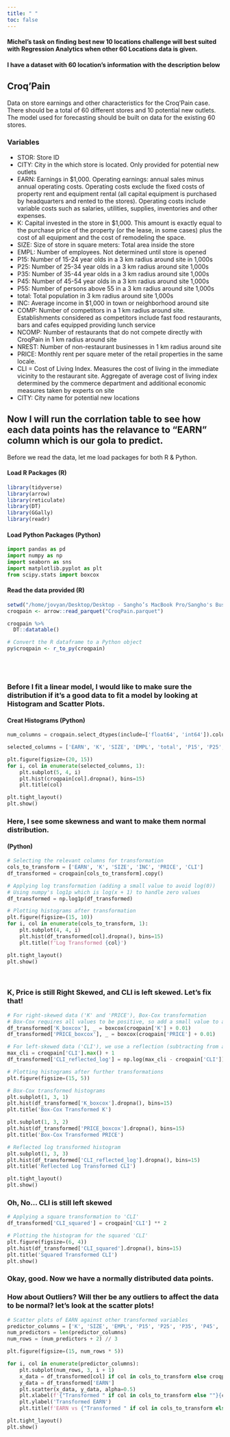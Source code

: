 ```yaml
---
title: " "
toc: false
---
```


#### Michel's task on finding best new 10 locations challenge will best suited with Regression Analytics when other 60 Locations data is given.

#### I have a dataset with 60 location's information with the description below

## Croq'Pain

Data on store earnings and other characteristics for the Croq'Pain case. There should be a total of 60 different stores and 10 potential new outlets. The model used for forecasting should be built on data for the existing 60 stores.

### Variables

-   STOR: Store ID
-   CITY: City in the which store is located. Only provided for potential new outlets
-   EARN: Earnings in \$1,000. Operating earnings: annual sales minus annual operating costs. Operating costs exclude the fixed costs of property rent and equipment rental (all capital equipment is purchased by headquarters and rented to the stores). Operating costs include variable costs such as salaries, utilities, supplies, inventories and other expenses.
-   K: Capital invested in the store in \$1,000. This amount is exactly equal to the purchase price of the property (or the lease, in some cases) plus the cost of all equipment and the cost of remodeling the space.
-   SIZE: Size of store in square meters: Total area inside the store
-   EMPL: Number of employees. Not determined until store is opened
-   P15: Number of 15-24 year olds in a 3 km radius around site in 1,000s
-   P25: Number of 25-34 year olds in a 3 km radius around site 1,000s
-   P35: Number of 35-44 year olds in a 3 km radius around site 1,000s
-   P45: Number of 45-54 year olds in a 3 km radius around site 1,000s
-   P55: Number of persons above 55 in a 3 km radius around site 1,000s
-   total: Total population in 3 km radius around site 1,000s
-   INC: Average income in \$1,000 in town or neighborhood around site
-   COMP: Number of competitors in a 1 km radius around site. Establishments considered as competitors include fast food restaurants, bars and cafes equipped providing lunch service
-   NCOMP: Number of restaurants that do not compete directly with CroqPain in 1 km radius around site
-   NREST: Number of non-restaurant businesses in 1 km radius around site
-   PRICE: Monthly rent per square meter of the retail properties in the same locale.
-   CLI = Cost of Living Index. Measures the cost of living in the immediate vicinity to the restaurant site. Aggregate of average cost of living index determined by the commerce department and additional economic measures taken by experts on site
-   CITY: City name for potential new locations

## Now I will run the corrlation table to see how each data points has the relavance to "EARN" column which is our gola to predict.

Before we read the data, let me load packages for both R & Python.

#### Load R Packages (R)

```r
library(tidyverse)
library(arrow)
library(reticulate)
library(DT)
library(GGally)
library(readr)

```

#### Load Python Packages (Python)

```python
import pandas as pd
import numpy as np
import seaborn as sns
import matplotlib.pyplot as plt
from scipy.stats import boxcox

```

#### Read the data provided (R)

```r
setwd("/home/jovyan/Desktop/Desktop - Sangho’s MacBook Pro/Sangho's Business Analytics Project/Chapter 6/Data_Models_Decisions_Chapter_6_the_construction_department_at_croqpain")
croqpain <- arrow::read_parquet("CroqPain.parquet")


```

```r
croqpain %>% 
  DT::datatable()
```

```r
# Convert the R dataframe to a Python object
py$croqpain <- r_to_py(croqpain)

```

<br> <br>

### Before I fit a linear model, I would like to make sure the distribution if it's a good data to fit a model by looking at Histogram and Scatter Plots.

#### Creat Histograms (Python)

```python
num_columns = croqpain.select_dtypes(include=['float64', 'int64']).columns

selected_columns = ['EARN', 'K', 'SIZE', 'EMPL', 'total', 'P15', 'P25', 'P35', 'P45', 'P55', 'INC', 'PRICE', 'CLI']

plt.figure(figsize=(20, 15))
for i, col in enumerate(selected_columns, 1):
    plt.subplot(5, 4, i)
    plt.hist(croqpain[col].dropna(), bins=15)
    plt.title(col)

plt.tight_layout()
plt.show()

```

### Here, I see some skewness and want to make them normal distribution.

#### (Python)

```python
# Selecting the relevant columns for transformation
cols_to_transform = ['EARN', 'K', 'SIZE', 'INC', 'PRICE', 'CLI']
df_transformed = croqpain[cols_to_transform].copy()

# Applying log transformation (adding a small value to avoid log(0))
# Using numpy's log1p which is log(x + 1) to handle zero values
df_transformed = np.log1p(df_transformed)

# Plotting histograms after transformation
plt.figure(figsize=(15, 10))
for i, col in enumerate(cols_to_transform, 1):
    plt.subplot(4, 4, i)
    plt.hist(df_transformed[col].dropna(), bins=15)
    plt.title(f'Log Transformed {col}')

plt.tight_layout()
plt.show()

```

<br>

### K, Price is still Right Skewed, and CLI is left skewed. Let's fix that!

```python
# For right-skewed data ('K' and 'PRICE'), Box-Cox transformation
# Box-Cox requires all values to be positive, so add a small value to avoid zero or negative values
df_transformed['K_boxcox'], _ = boxcox(croqpain['K'] + 0.01)  
df_transformed['PRICE_boxcox'], _ = boxcox(croqpain['PRICE'] + 0.01)

# For left-skewed data ('CLI'), we use a reflection (subtracting from a constant) and then log transformation
max_cli = croqpain['CLI'].max() + 1  
df_transformed['CLI_reflected_log'] = np.log(max_cli - croqpain['CLI'])

# Plotting histograms after further transformations
plt.figure(figsize=(15, 5))

# Box-Cox transformed histograms
plt.subplot(1, 3, 1)
plt.hist(df_transformed['K_boxcox'].dropna(), bins=15)
plt.title('Box-Cox Transformed K')

plt.subplot(1, 3, 2)
plt.hist(df_transformed['PRICE_boxcox'].dropna(), bins=15)
plt.title('Box-Cox Transformed PRICE')

# Reflected log transformed histogram
plt.subplot(1, 3, 3)
plt.hist(df_transformed['CLI_reflected_log'].dropna(), bins=15)
plt.title('Reflected Log Transformed CLI')

plt.tight_layout()
plt.show()

```

### Oh, No... CLI is still left skewed

```python
# Applying a square transformation to 'CLI'
df_transformed['CLI_squared'] = croqpain['CLI'] ** 2

# Plotting the histogram for the squared 'CLI'
plt.figure(figsize=(6, 4))
plt.hist(df_transformed['CLI_squared'].dropna(), bins=15)
plt.title('Squared Transformed CLI')
plt.show()

```

### Okay, good. Now we have a normally distributed data points. 
### How about Outliers? Will ther be any outliers to affect the data to be normal? let's look at the scatter plots! 

```python
# Scatter plots of EARN against other transformed variables
predictor_columns = ['K', 'SIZE', 'EMPL', 'P15', 'P25', 'P35', 'P45', 'P55', 'total', 'INC', 'PRICE', 'CLI']
num_predictors = len(predictor_columns)
num_rows = (num_predictors + 2) // 3

plt.figure(figsize=(15, num_rows * 5))

for i, col in enumerate(predictor_columns):
    plt.subplot(num_rows, 3, i + 1)
    x_data = df_transformed[col] if col in cols_to_transform else croqpain[col]
    y_data = df_transformed['EARN']  
    plt.scatter(x_data, y_data, alpha=0.5)
    plt.xlabel(f'{"Transformed " if col in cols_to_transform else ""}{col}')
    plt.ylabel('Transformed EARN')
    plt.title(f'EARN vs {"Transformed " if col in cols_to_transform else ""}{col}')

plt.tight_layout()
plt.show()
```

